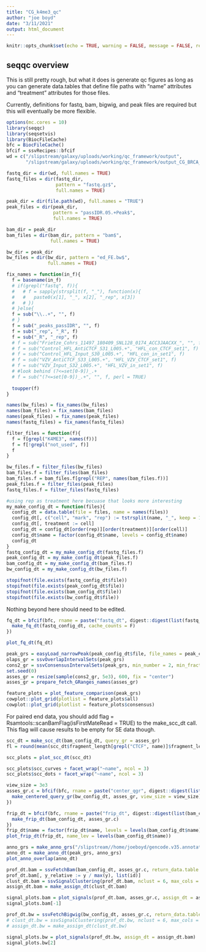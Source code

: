 ```yaml
---
title: "CG_k4me3_qc"
author: "joe boyd"
date: "3/11/2021"
output: html_document
---
```


```r
knitr::opts_chunk$set(echo = TRUE, warning = FALSE, message = FALSE, results='hide')
```

## seqqc overview

This is still pretty rough, but what it does is generate qc figures as long as you can generate data.tables that define file paths with "name" attributes and "treatment" attributes for those files.

Currently, definitions for fastq, bam, bigwig, and peak files are required but this will eventually be more flexible.

```r
options(mc.cores = 10)
library(seqqc)
library(seqsetvis)
library(BiocFileCache)
bfc = BiocFileCache()
bfcif = ssvRecipes::bfcif
wd = c("/slipstream/galaxy/uploads/working/qc_framework/output",
       "/slipstream/galaxy/uploads/working/qc_framework/output_CG_BRCA_progression")
```

```r
fastq_dir = dir(wd, full.names = TRUE)
fastq_files = dir(fastq_dir, 
                  pattern = "fastq.gz$", 
                  full.names = TRUE)
```

```r
peak_dir = dir(file.path(wd), full.names = "TRUE")
peak_files = dir(peak_dir, 
                 pattern = "passIDR.05.+Peak$", 
                 full.names = TRUE)
```

```r
bam_dir = peak_dir
bam_files = dir(bam_dir, pattern = "bam$", 
                full.names = TRUE)
```

```r
bw_dir = peak_dir
bw_files = dir(bw_dir, pattern = "ed_FE.bw$", 
               full.names = TRUE)
```



```r
fix_names = function(in_f){
  f = basename(in_f)
  # if(grepl("fastq", f)){
  #   # f = sapply(strsplit(f, "_"), function(x){
  #   #   paste0(x[1], "_", x[2], "_rep", x[3])
  #   # })
  # }else{
  f = sub("\\..+", "", f)  
  # }
  f = sub("_peaks_passIDR", "", f)
  f = sub("_rep", "_R", f)
  f = sub("_R", "_rep", f)
  # f = sub("Frietze_Cohrs_11497_180409_SNL128_0174_ACC3JAACXX_", "", f)
  # f = sub("Control_HFL_AntiCTCF_S31_L005.+", "HFL_con_CTCF_set1", f)
  # f = sub("Control_HFL_Input_S30_L005.+", "HFL_con_in_set1", f)
  # f = sub("VZV_AntiCTCF_S33_L005.+", "HFL_VZV_CTCF_set1", f)
  # f = sub("VZV_Input_S32_L005.+", "HFL_VZV_in_set1", f)
  # #look behind (?<=set[0-9])_.+
  # f = sub("(?<=set[0-9])_.+", "", f, perl = TRUE)
  
  toupper(f)
}

names(bw_files) = fix_names(bw_files)
names(bam_files) = fix_names(bam_files)
names(peak_files) = fix_names(peak_files)
names(fastq_files) = fix_names(fastq_files)


```

```r
filter_files = function(f){
  f = f[grepl("K4ME3", names(f))]
  f = f[!grepl("not_used", f)]
  f
}

bw_files.f = filter_files(bw_files)
bam_files.f = filter_files(bam_files)
bam_files.f = bam_files.f[grepl("REP", names(bam_files.f))]
peak_files.f = filter_files(peak_files)
fastq_files.f = filter_files(fastq_files)
```

```r
#using rep as treatment here becuase that looks more interesting
my_make_config_dt = function(files){
  config_dt = data.table(file = files, name = names(files))
  config_dt[, c("cell", "mark", "rep") := tstrsplit(name, "_", keep = 1:3)]
  config_dt[, treatment := cell]
  config_dt = config_dt[order(rep)][order(treatment)][order(cell)]
  config_dt$name = factor(config_dt$name, levels = config_dt$name)
  config_dt
}
fastq_config_dt = my_make_config_dt(fastq_files.f)
peak_config_dt = my_make_config_dt(peak_files.f)
bam_config_dt = my_make_config_dt(bam_files.f)
bw_config_dt = my_make_config_dt(bw_files.f)

stopifnot(file.exists(fastq_config_dt$file))
stopifnot(file.exists(peak_config_dt$file))
stopifnot(file.exists(bam_config_dt$file))
stopifnot(file.exists(bw_config_dt$file))
```

Nothing beyond here should need to be edited.

```r
fq_dt = bfcif(bfc, rname = paste("fastq_dt", digest::digest(list(fastq_config_dt))), function(){
  make_fq_dt(fastq_config_dt, cache_counts = F)
})

plot_fq_dt(fq_dt)
```
```r
peak_grs = easyLoad_narrowPeak(peak_config_dt$file, file_names = peak_config_dt$name)
olaps_gr = ssvOverlapIntervalSets(peak_grs)
cons2_gr = ssvConsensusIntervalSets(peak_grs, min_number = 2, min_fraction = 0)
set.seed(0)
asses_gr = resize(sample(cons2_gr, 5e3), 600, fix = "center")
asses_gr = prepare_fetch_GRanges_names(asses_gr)
```

```r
feature_plots = plot_feature_comparison(peak_grs)
cowplot::plot_grid(plotlist = feature_plots$all)
cowplot::plot_grid(plotlist = feature_plots$consensus)
```

For paired end data, you should add flag = Rsamtools::scanBamFlag(isFirstMateRead = TRUE) to the make_scc_dt call.  This flag will cause results to be empty for SE data though.

```r
scc_dt = make_scc_dt(bam_config_dt, query_gr = asses_gr)
fl = round(mean(scc_dt$fragment_length[grepl("CTCF", name)]$fragment_length))

scc_plots = plot_scc_dt(scc_dt)

scc_plots$scc_curves + facet_wrap("~name", ncol = 3)
scc_plots$scc_dots + facet_wrap("~name", ncol = 3)
```

```r
view_size = 3e3
asses_gr.c = bfcif(bfc, rname = paste("center_qgr", digest::digest(list(bw_config_dt, asses_gr, view_size, fl))), function(){
  make_centered_query_gr(bw_config_dt, asses_gr, view_size = view_size)
})
```

```r
frip_dt = bfcif(bfc, rname = paste("frip_dt", digest::digest(list(bam_config_dt, asses_gr.c))), function(){
  make_frip_dt(bam_config_dt, asses_gr.c)
})
frip_dt$name = factor(frip_dt$name, levels = levels(bam_config_dt$name))
plot_frip_dt(frip_dt, name_lev = levels(bam_config_dt$name))

```

```r
anno_grs = make_anno_grs("/slipstream//home/joeboyd/gencode.v35.annotation.gtf.gz")
anno_dt = make_anno_dt(peak_grs, anno_grs)
plot_anno_overlap(anno_dt)
```



```r
prof_dt.bam = ssvFetchBam(bam_config_dt, asses_gr.c, return_data.table = TRUE, n_region_splits = 20, fragLens = 120)
prof_dt.bam[, y_relative := y / max(y), list(id)]
clust_dt.bam = ssvSignalClustering(prof_dt.bam, nclust = 6, max_cols = Inf, fill_ = "y_relative")
assign_dt.bam = make_assign_dt(clust_dt.bam)

signal_plots.bam = plot_signals(prof_dt.bam, asses_gr.c, assign_dt = assign_dt.bam, frip_dt = frip_dt, scc_dt = scc_dt, anno_grs = anno_grs)
signal_plots.bam[-1]
```

```r
prof_dt.bw = ssvFetchBigwig(bw_config_dt, asses_gr.c, return_data.table = TRUE, n_region_splits = 20)
# clust_dt.bw = ssvSignalClustering(prof_dt.bw, nclust = 6, max_cols = Inf)
# assign_dt.bw = make_assign_dt(clust_dt.bw)
```
```r
signal_plots.bw = plot_signals(prof_dt.bw, assign_dt = assign_dt.bam)
signal_plots.bw[2]
```


